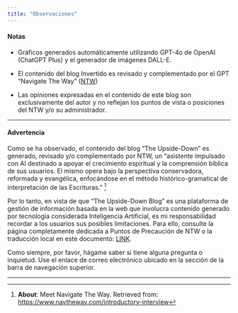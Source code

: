 ```yaml
---
title: "Observaciones"
---
```


#### Notas

-   Gráficos generados automáticamente utilizando GPT-4o de OpenAI (ChatGPT Plus) y el generador de imágenes DALL-E.

-   El contenido del blog Invertido es revisado y complementado por el GPT "Navigate The Way" ([NTW](https://www.navtheway.com){target="_blank"})

-   Las opiniones expresadas en el contenido de este blog son exclusivamente del autor y no reflejan los puntos de vista o posiciones del NTW y/o su administrador.

------------------------------------------------------------------------

#### Advertencia

Como se ha observado, el contenido del blog "The Upside-Down" es generado, revisado y/o complementado por NTW, un “asistente impulsado con AI destinado a apoyar el crecimiento espiritual y la comprensión bíblica de sus usuarios. El mismo opera bajo la perspectiva conservadora, reformada y evangélica, enfocándose en el método histórico-gramatical de interpretación de las Escrituras.” [^1]

[^1]: **About**: Meet Navigate The Way️. Retrieved from: <https://www.navtheway.com/introductory-interview>

Por lo tanto, en vista de que "The Upside-Down Blog" es una plataforma de gestión de información basada en la web que involucra contenido generado por tecnología considerada Inteligencia Artificial, es mi responsabilidad recordar a los usuarios sus posibles limitaciones. Para ello, consulte la página completamente dedicada a Puntos de Precaución de NTW️ o la traducción local en este documento: [LINK](cp_translation.qmd).

Como siempre, por favor, hágame saber si tiene alguna pregunta o inquietud. Use el enlace de correo electrónico ubicado en la sección de la barra de navegación superior.

------------------------------------------------------------------------

<link rel="icon" type="image/png" href="images/tud_logo2"/>

